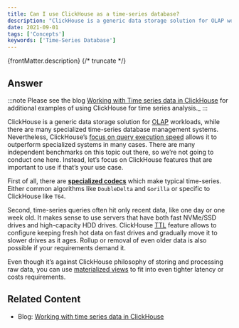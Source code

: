 ```yaml
---
title: Can I use ClickHouse as a time-series database?
description: "ClickHouse is a generic data storage solution for OLAP workloads, while there are many specialized time-series database management systems."
date: 2021-09-01
tags: ['Concepts']
keywords: ['Time-Series Database']
---
```


{frontMatter.description}
{/* truncate */}

## Answer

:::note
Please see the blog [Working with Time series data in ClickHouse](https://clickhouse.com/blog/working-with-time-series-data-and-functions-ClickHouse) for additional examples of using ClickHouse for time series analysis._
:::

ClickHouse is a generic data storage solution for [OLAP](https://clickhouse.com/docs/faq/general/olap) workloads, while there are many specialized time-series database management systems. Nevertheless, ClickHouse’s [focus on query execution speed](https://clickhouse.com/docs/faq/general/why-clickhouse-is-so-fast) allows it to outperform specialized systems in many cases. There are many independent benchmarks on this topic out there, so we’re not going to conduct one here. Instead, let’s focus on ClickHouse features that are important to use if that’s your use case.

First of all, there are **[specialized codecs](https://clickhouse.com/docs/sql-reference/statements/create/table#specialized-codecs)** which make typical time-series. Either common algorithms like `DoubleDelta` and `Gorilla` or specific to ClickHouse like `T64`.

Second, time-series queries often hit only recent data, like one day or one week old. It makes sense to use servers that have both fast NVMe/SSD drives and high-capacity HDD drives. ClickHouse [TTL](https://clickhouse.com/docs/engines/table-engines/mergetree-family/mergetree/##table_engine-mergetree-multiple-volumes) feature allows to configure keeping fresh hot data on fast drives and gradually move it to slower drives as it ages. Rollup or removal of even older data is also possible if your requirements demand it.

Even though it’s against ClickHouse philosophy of storing and processing raw data, you can use [materialized views](https://clickhouse.com/docs/sql-reference/statements/create/view) to fit into even tighter latency or costs requirements.

## Related Content

- Blog: [Working with time series data in ClickHouse](https://clickhouse.com/blog/working-with-time-series-data-and-functions-ClickHouse)
